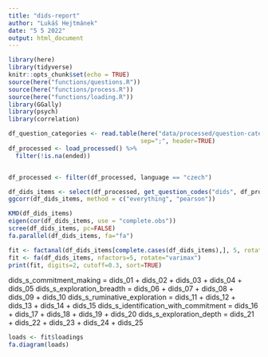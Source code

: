 ```yaml
---
title: "dids-report"
author: "Lukáš Hejtmánek"
date: "5 5 2022"
output: html_document
---
```


```r
library(here)
library(tidyverse)
knitr::opts_chunk$set(echo = TRUE)
source(here("functions/questions.R"))
source(here("functions/process.R"))
source(here("functions/loading.R"))
library(GGally)
library(psych)
library(correlation)
```
```r
df_question_categories <- read.table(here("data/processed/question-categories.csv"),
                                     sep=";", header=TRUE)
df_processed <- load_processed() %>%
  filter(!is.na(ended))


df_processed <- filter(df_processed, language == "czech")
```

```r
df_dids_items <- select(df_processed, get_question_codes("dids", df_processed))
ggcorr(df_dids_items, method = c("everything", "pearson")) 
```

```r
KMO(df_dids_items)
eigen(cor(df_dids_items, use = "complete.obs"))
scree(df_dids_items, pc=FALSE)
fa.parallel(df_dids_items, fa="fa")
```


```r
fit <- factanal(df_dids_items[complete.cases(df_dids_items),], 5, rotation="promax")
fit <- fa(df_dids_items, nfactors=5, rotate="varimax")
print(fit, digits=2, cutoff=0.3, sort=TRUE)
```
dids_s_commitment_making = dids_01 + dids_02 + dids_03 + dids_04 + dids_05
dids_s_exploration_breadth = dids_06 + dids_07 + dids_08 + dids_09 + dids_10
dids_s_ruminative_exploration = dids_11 + dids_12 + dids_13 + dids_14 + dids_15
dids_s_identification_with_commitment = dids_16 + dids_17 + dids_18 + dids_19 + dids_20
dids_s_exploration_depth = dids_21 + dids_22 + dids_23 + dids_24 + dids_25

```r
loads <- fit$loadings
fa.diagram(loads)
```